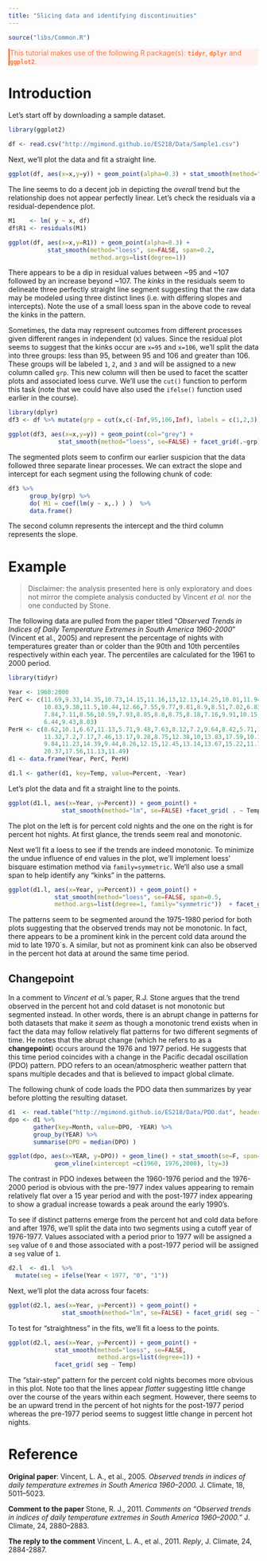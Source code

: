 ```yaml
---
title: "Slicing data and identifying discontinuities"
---
```


```r
source("libs/Common.R")
```

<div style="color:#ff7535; background-color:#fff0ee ;	border-left-style: solid">
This tutorial makes use of the following R package(s): **`tidyr`**, **`dplyr`** and **`ggplot2`**.
</div>

# Introduction

Let's start off by downloading a sample dataset.

```r
library(ggplot2)

df <- read.csv("http://mgimond.github.io/ES218/Data/Sample1.csv")
```

Next, we'll plot the data and fit a straight line.

```r
ggplot(df, aes(x=x,y=y)) + geom_point(alpha=0.3) + stat_smooth(method="lm", se=FALSE)
```

The line seems to do a decent job in depicting the *overall* trend but the relationship does not appear perfectly linear. Let's check the residuals via a residual-dependence plot.

```r
M1    <- lm( y ~ x, df)
df$R1 <- residuals(M1)

ggplot(df, aes(x=x,y=R1)) + geom_point(alpha=0.3) + 
           stat_smooth(method="loess", se=FALSE, span=0.2, 
                       method.args=list(degree=1))
```

There appears to be a dip in residual values between ~95 and ~107 followed by an increase beyond ~107. The *kinks* in the residuals seem to delineate three perfectly straight line segment suggesting that the raw data may be modeled using three distinct lines (i.e. with differing slopes and intercepts). Note the use of a small loess span in the above code to reveal the kinks in the pattern.

Sometimes, the data may represent outcomes from different processes given different ranges in independent (x) values. Since the residual plot seems to suggest that the kinks occur are `x=95` and `x=106`, we'll split the data into three groups: less than 95, between 95 and 106 and greater than 106. These groups will be labeled `1`, `2`, and `3` and will be assigned to a new column called `grp`. This new column will then be used to facet the scatter plots and associated loess curve. We'll use the `cut()` function to perform this task (note that we could have also used the `ifelse()` function used earlier in the course).


```r
library(dplyr)
df3 <- df %>% mutate(grp = cut(x,c(-Inf,95,106,Inf), labels = c(1,2,3)) )

ggplot(df3, aes(x=x,y=y)) + geom_point(col="grey") +
              stat_smooth(method="loess", se=FALSE) + facet_grid(.~grp)
```

The segmented plots seem to confirm our earlier suspicion that the data followed three separate linear processes. We can extract the slope and intercept for each segment using the following chunk of code:

```r
df3 %>% 
      group_by(grp) %>% 
      do( M1 = coef(lm(y ~ x,.) ) )  %>%
      data.frame()
```

The second column represents the intercept and the third column represents the slope.

# Example

> Disclaimer: the analysis presented here is only exploratory and does not mirror the complete analysis conducted by Vincent *et al.* nor the one conducted by Stone.

The following data are pulled from the paper titled "*Observed Trends in Indices of Daily Temperature Extremes in South America 1960-2000*" (Vincent et al., 2005) and represent the percentage of nights with temperatures greater than or colder than the 90th and 10th percentiles respectively within each year. The percentiles are calculated for the 1961 to 2000 period.



```r
library(tidyr)

Year <- 1960:2000
PerC <- c(11.69,9.33,14.35,10.73,14.15,11.16,13,12.13,14.25,10.01,11.94,14.35,
          10.83,9.38,11.5,10.44,12.66,7.55,9.77,9.81,8.9,8.51,7.02,6.83,9.67,
          7.84,7.11,8.56,10.59,7.93,8.85,8.8,8.75,8.18,7.16,9.91,10.15,6.58,
          6.44,9.43,8.03)
PerH <- c(8.62,10.1,6.67,11.13,5.71,9.48,7.63,8.12,7.2,9.64,8.42,5.71,11.72,
          11.32,7.2,7.17,7.46,13.17,9.28,8.75,12.38,10,13.83,17.59,10.14,
          9.84,11.23,14.39,9.44,8.26,12.15,12.45,13.14,13.67,15.22,11.79,11.16,
          20.37,17.56,11.13,11.49)
d1 <- data.frame(Year, PerC, PerH)

d1.l <- gather(d1, key=Temp, value=Percent, -Year)
```

Let's plot the data and fit a straight line to the points.

```r
ggplot(d1.l, aes(x=Year, y=Percent)) + geom_point() +
               stat_smooth(method="lm", se=FALSE) +facet_grid( . ~ Temp)
```

The plot on the left is for percent cold nights and the one on the right is for percent hot nights. At first glance, the trends seem real and monotonic. 

Next we'll fit a loess to see if the trends are indeed monotonic. To minimize the undue influence of end values in the plot, we'll implement loess' bisquare estimation method via `family=symmetric`. We'll also use a small span to help identify any "kinks" in the patterns.

```r
ggplot(d1.l, aes(x=Year, y=Percent)) + geom_point() +
             stat_smooth(method="loess", se=FALSE, span=0.5,
             method.args=list(degree=1, family="symmetric"))  + facet_grid( . ~ Temp)
```

The patterns seem to be segmented around the 1975-1980 period for both plots suggesting that the observed trends may not be monotonic. In fact, there appears to be a prominent kink in the percent cold data around the mid to late 1970`s. A similar, but not as prominent kink can also be observed in the percent hot data at around the same time period.

## Changepoint

In a comment to *Vincent et al.*'s paper, R.J. Stone argues that the trend observed in the percent hot and cold dataset is not monotonic but segmented instead. In other words, there is an abrupt change in patterns for both datasets that make it *seem* as though a monotonic trend exists when in fact the data may follow relatively flat patterns for two different segments of time. He notes that the abrupt change (which he refers to as a **changepoint**) occurs around the 1976 and 1977 period. He suggests that this time period coincides with a change in the Pacific decadal oscillation (PDO)  pattern. PDO refers to an ocean/atmospheric weather pattern that spans multiple decades and that is believed to impact global climate. 

The following chunk of code loads the PDO data then summarizes by year before plotting the resulting dataset.

```r
d1  <- read.table("http://mgimond.github.io/ES218/Data/PDO.dat", header=TRUE, na.strings = "-9999")
dpo <- d1 %>%
       gather(key=Month, value=DPO, -YEAR) %>%
       group_by(YEAR) %>%
       summarise(DPO = median(DPO) )

ggplot(dpo, aes(x=YEAR, y=DPO)) + geom_line() + stat_smooth(se=F, span=1/4) + 
             geom_vline(xintercept =c(1960, 1976,2000), lty=3)
```

The contrast in PDO indexes between the 1960-1976 period and the 1976-2000 period is obvious with the pre-1977 index values appearing to remain relatively flat over a 15 year period and with the post-1977 index appearing to show a gradual increase towards a peak around the early 1990's.

To see if distinct patterns emerge from the percent hot and cold data before and after 1976, we'll split the data into two segments using a cutoff year of 1976-1977. Values associated with a period prior to 1977 will be assigned a `seg` value of `0` and those associated with a post-1977 period will be assigned a `seg` value of `1`.

```r
d2.l  <- d1.l  %>% 
  mutate(seg = ifelse(Year < 1977, "0", "1"))
```

Next, we'll plot the data across four facets:

```r
ggplot(d2.l, aes(x=Year, y=Percent)) + geom_point() +
               stat_smooth(method="lm", se=FALSE) + facet_grid( seg ~ Temp)
```
 
To test for "straightness" in the fits, we'll fit a loess to the points.

```r
ggplot(d2.l, aes(x=Year, y=Percent)) + geom_point() +
             stat_smooth(method="loess", se=FALSE,
                         method.args=list(degree=1)) + 
             facet_grid( seg ~ Temp)
```


The "stair-step" pattern for the percent cold nights becomes more obvious in this plot. Note too that the lines appear *flatter* suggesting little change over the course of the years within each segment. However, there seems to be an upward trend in the percent of hot nights for the post-1977 period whereas the pre-1977 period seems to suggest little change in percent hot nights. 

# Reference

**Original paper**: Vincent, L. A., et al., 2005. *Observed trends in indices of daily temperature extremes in South America 1960–2000.* J. Climate, 18, 5011–5023.

**Comment to the paper** Stone, R. J., 2011. *Comments on "Observed trends in indices of daily temperature extremes in South America 1960–2000."* J. Climate, 24, 2880–2883.

**The reply to the comment**  Vincent, L. A., et al., 2011. *Reply*, J. Climate, 24, 2884-2887.



